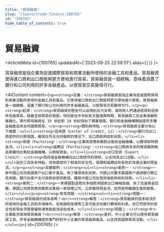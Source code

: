```yaml
---
title: "貿易融資"
slug: "/learn/trade-finance-100765"
id: "100765"
hide_table_of_contents: true
---
```



# 貿易融資

<ArticleMeta id={100765} updatedAt={'2023-09-25 22:58:51'} alias={`[]`} />
<div className='border-solid border-b border-t-0 my-4 border-[var(--ifm-color-gray-300)]' />

貿易融資是指企業為促進國際貿易和商業活動所使用的金融工具和產品。貿易融資使得進口商和出口商能夠更方便地進行貿易。貿易融資是一個總稱，意味着涵蓋了銀行和公司利用的許多金融產品，以使貿易交易變得可行。

<AIContent content={`<p><strong>定義：</strong>貿易融資是指企業為促進國際貿易和商業活動所使用的金融工具和產品。它使得進口商和出口商能夠更方便地進行貿易。貿易融資是一個總稱，涵蓋了銀行和公司利用的許多金融產品，以使貿易交易變得可行。</p><p><strong>起源：</strong>貿易融資的歷史可以追溯到古代文明，當時商人們通過借貸和信用來促進貿易。隨着全球貿易的發展，特別是在中世紀和文藝復興時期，貿易融資工具逐漸演變和複雜化。現代貿易融資在 19 世紀和 20 世紀得到了顯著發展，銀行和金融機構開始提供多種金融產品來支持國際貿易。</p><p><strong>類別與特點：</strong>貿易融資主要分為以下幾類：<ul><li><strong>信用證（Letter of Credit, LC）：</strong>銀行向出口商提供的付款保證，確保在符合合同條款的情況下，出口商能夠收到貨款。</li><li><strong>保理（Factoring）：</strong>企業將其應收賬款出售給金融機構，以獲得即時現金流。</li><li><strong>福費廷（Forfaiting）：</strong>出口商將未來的應收賬款無追索權地出售給金融機構，以換取現金。</li><li><strong>出口信貸（Export Credit）：</strong>政府或金融機構向出口商提供的貸款，以支持其出口活動。</li></ul>這些工具各有特點，信用證提供了較高的安全性，保理和福費廷則有助於改善企業的現金流。</p><p><strong>具體案例：</strong><ul><li><strong>案例一：</strong>一家中國公司向美國客户出口電子產品。為了確保收到貨款，中國公司要求美國客户通過銀行開立信用證。銀行在客户支付貨款前提供擔保，確保中國公司在發貨後能夠收到貨款。</li><li><strong>案例二：</strong>一家德國製造商向多個歐洲國家出口機械設備。為了加速資金回籠，德國公司將其應收賬款出售給一家保理公司，立即獲得現金流，從而能夠繼續生產和銷售。</li></ul></p><p><strong>常見問題：</strong><ul><li><strong>問題一：</strong>貿易融資的成本高嗎？<br/><strong>解答：</strong>貿易融資的成本取決於所使用的金融工具和市場條件。信用證和保理等工具可能涉及銀行費用和利息，但它們提供的安全性和現金流管理優勢通常能抵消這些成本。</li><li><strong>問題二：</strong>中小企業能否使用貿易融資？<br/><strong>解答：</strong>是的，中小企業也可以使用貿易融資工具。許多金融機構提供專門針對中小企業的貿易融資產品，以支持其國際貿易活動。</li></ul></p>`} id={100765} />
